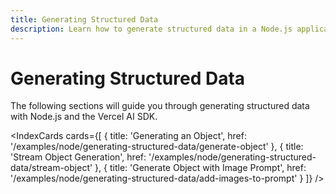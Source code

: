 ```yaml
---
title: Generating Structured Data
description: Learn how to generate structured data in a Node.js application.
---
```


# Generating Structured Data

The following sections will guide you through generating structured data with Node.js and the Vercel AI SDK.


<IndexCards
  cards={[
    {
      title: 'Generating an Object',
      href: '/examples/node/generating-structured-data/generate-object'
    },
    {
      title: 'Stream Object Generation',
      href: '/examples/node/generating-structured-data/stream-object'
    },
    {
      title: 'Generate Object with Image Prompt',
      href: '/examples/node/generating-structured-data/add-images-to-prompt'
    }
      ]}
/>
